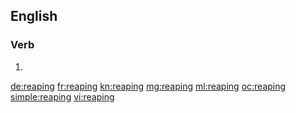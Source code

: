 ==English==

===Verb===
{{head|en}}

# {{present participle of|reap}}

[[de:reaping]]
[[fr:reaping]]
[[kn:reaping]]
[[mg:reaping]]
[[ml:reaping]]
[[oc:reaping]]
[[simple:reaping]]
[[vi:reaping]]